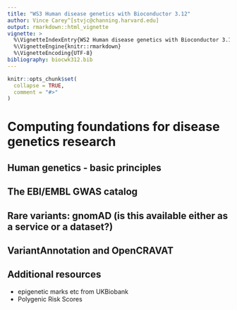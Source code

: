 ```yaml
---
title: "WS3 Human disease genetics with Bioconductor 3.12"
author: Vince Carey^[stvjc@channing.harvard.edu]
output: rmarkdown::html_vignette
vignette: >
  %\VignetteIndexEntry{WS2 Human disease genetics with Bioconductor 3.12}
  %\VignetteEngine{knitr::rmarkdown}
  %\VignetteEncoding{UTF-8}
bibliography: biocwk312.bib
---
```



```r
knitr::opts_chunk$set(
  collapse = TRUE,
  comment = "#>"
)
```


# Computing foundations for disease genetics research

## Human genetics - basic principles

## The EBI/EMBL GWAS catalog

## Rare variants: gnomAD  (is this available either as a service or a dataset?)

## VariantAnnotation and OpenCRAVAT

## Additional resources

- epigenetic marks etc from UKBiobank
- Polygenic Risk Scores

